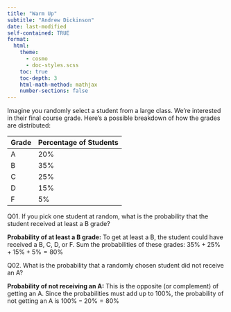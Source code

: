 ```yaml
---
title: "Warm Up"
subtitle: "Andrew Dickinson"
date: last-modified
self-contained: TRUE
format:
  html:
    theme: 
      - cosmo
      - doc-styles.scss
    toc: true
    toc-depth: 3
    html-math-method: mathjax
    number-sections: false
---
```


Imagine you randomly select a student from a large class. We're interested in their final course grade. Here's a possible breakdown of how the grades are distributed:

| Grade | Percentage of Students |
|-------|------------------------|
| A     | 20%                    |
| B     | 35%                    |
| C     | 25%                    |
| D     | 15%                    |
| F     | 5%                     |

[Q01.]{.question} If you pick one student at random, what is the probability that the student received at least a B grade?

::: {.answer style="display: inherit;"}

**Probability of at least a B grade:** To get at least a B, the student could have received a B, C, D, or F.  Sum the probabilities of these grades: $35\% + 25\% + 15\% + 5\% = 80\%$

:::


[Q02.]{.question} What is the probability that a randomly chosen student did not receive an A?

::: {.answer style="display: inherit;"}

**Probability of not receiving an A:** This is the opposite (or complement) of getting an A. Since the probabilities must add up to 100%, the probability of not getting an A is $100\% - 20\% = 80\%$

:::
